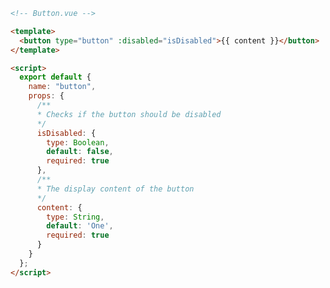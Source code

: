 ```html
<!-- Button.vue -->

<template>
  <button type="button" :disabled="isDisabled">{{ content }}</button>
</template>

<script>
  export default {
    name: "button",
    props: {
      /**
      * Checks if the button should be disabled
      */
      isDisabled: {
        type: Boolean,
        default: false,
        required: true
      },
      /**
      * The display content of the button
      */
      content: {
        type: String,
        default: 'One',
        required: true
      }
    }
  };
</script>
```
